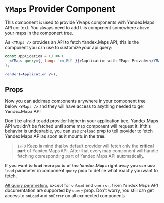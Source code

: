 

# `YMaps` Provider Component

This component is used to provide YMaps components with Yandex.Maps API context.
You always need to add this component somewhere above your maps in the component
tree.

As `<YMaps />` provides an API to fetch Yandex.Maps API, this is the component
you can use to customize your api query:

```jsx
const Application = () => (
  <YMaps query={{ lang: 'en_RU' }}>Application with YMaps Provider</YMaps>
);

render(<Application />);
```

## Props

<Props>
  <PropItem
    name="version"
    type="string"
    defaultValue={'2.1'}
    description="Yandex.Maps API version"
  />
  <PropItem
    name="enterprise"
    type="boolean"
    defaultValue={false}
    description="Load commercial versions of the API (changes Yandex.Maps API base url)"
  />
  <PropItem
    name="query"
    type="string"
    defaultValue={{ lang: 'ru_RU', load: '', ns: '' }}
    description="Yandex.Maps API query parameters"
  />
  <PropItem
    name="preload"
    type="boolean"
    defaultValue={false}
    description="Load API as soon as provider is mounted on the page"
  />
</Props>

Now you can add map components anywhere in your component tree below `<YMaps />`
and they will have access to anything needed to get Yandex.Maps API.

Don't be afraid to add provider higher in your application tree, Yandex.Maps API
wouldn't be fetched until some map component will request it. If this behavior
is undesirable, you can use `preload` prop to tell provider to fetch Yandex Maps
API as soon as it mounts in the tree.

> `INFO` Keep in mind that by default provider will fetch only the **critical
> part** of Yandex.Maps API. After that every map component will handle fetching
> corresponding part of Yandex Maps API automatically.

If you want to load more parts of the Yandex.Maps right away you can use `load`
parameter in component `query` prop to define what exactly you want to fetch.

[All query parameters][1], except for `onload` and `onerror`, from Yandex Maps
API documentation are supported by `query` prop. Don't worry, you still can get
access to `onLoad` and `onError` on all connected components

[0]:
  https://tech.yandex.com/maps/doc/jsapi/2.1/ref/reference/modules.require-docpage/
[1]: https://tech.yandex.com/maps/doc/jsapi/2.1/dg/concepts/load-docpage/
